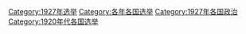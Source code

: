 [[Category:1927年选举|Category:1927年选举]]
[[Category:各年各国选举|Category:各年各国选举]]
[[Category:1927年各国政治|Category:1927年各国政治]]
[[Category:1920年代各国选举|Category:1920年代各国选举]]